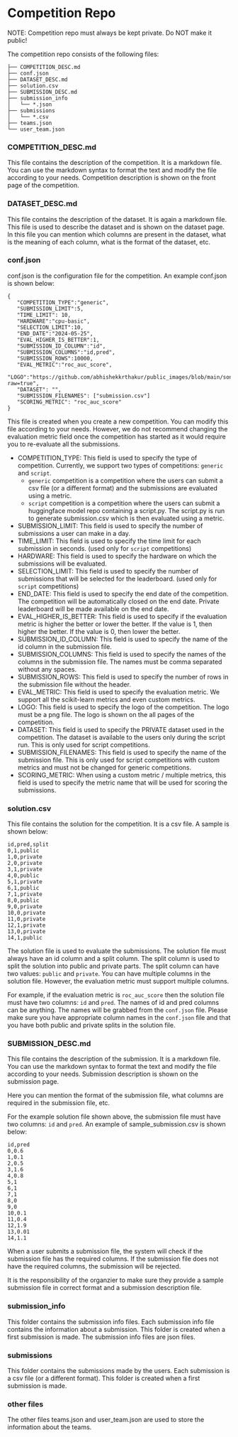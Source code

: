 # Competition Repo

NOTE: Competition repo must always be kept private. Do NOT make it public!

The competition repo consists of the following files:

```
├── COMPETITION_DESC.md
├── conf.json
├── DATASET_DESC.md
├── solution.csv
├── SUBMISSION_DESC.md
├── submission_info
│   └── *.json
├── submissions
│   └── *.csv
├── teams.json
└── user_team.json
```

### COMPETITION_DESC.md

This file contains the description of the competition. It is a markdown file.
You can use the markdown syntax to format the text and modify the file according to your needs.
Competition description is shown on the front page of the competition.

### DATASET_DESC.md

This file contains the description of the dataset. It is again a markdown file.
This file is used to describe the dataset and is shown on the dataset page.
In this file you can mention which columns are present in the dataset, what is the meaning of each column, what is the format of the dataset, etc.

### conf.json

conf.json is the configuration file for the competition. An example conf.json is shown below:

```
{
   "COMPETITION_TYPE":"generic",
   "SUBMISSION_LIMIT":5,
   "TIME_LIMIT": 10,
   "HARDWARE":"cpu-basic",
   "SELECTION_LIMIT":10,
   "END_DATE":"2024-05-25",
   "EVAL_HIGHER_IS_BETTER":1,
   "SUBMISSION_ID_COLUMN":"id",
   "SUBMISSION_COLUMNS":"id,pred",
   "SUBMISSION_ROWS":10000,
   "EVAL_METRIC":"roc_auc_score",
   "LOGO":"https://github.com/abhishekkrthakur/public_images/blob/main/song.png?raw=true",
   "DATASET": "",
   "SUBMISSION_FILENAMES": ["submission.csv"]
   "SCORING_METRIC": "roc_auc_score"
}
```

This file is created when you create a new competition. You can modify this file according to your needs.
However, we do not recommend changing the evaluation metric field once the competition has started
as it would require you to re-evaluate all the submissions.

- COMPETITION_TYPE: This field is used to specify the type of competition. Currently, we support two types of competitions: `generic` and `script`.
    - `generic` competition is a competition where the users can submit a csv file (or a different format) and the submissions are evaluated using a metric.
    - `script` competition is a competition where the users can submit a huggingface model repo containing a script.py. The script.py is run to generate submission.csv which is then evaluated using a metric.
- SUBMISSION_LIMIT: This field is used to specify the number of submissions a user can make in a day.
- TIME_LIMIT: This field is used to specify the time limit for each submission in seconds. (used only for `script` competitions)
- HARDWARE: This field is used to specify the hardware on which the submissions will be evaluated.
- SELECTION_LIMIT: This field is used to specify the number of submissions that will be selected for the leaderboard. (used only for `script` competitions)
- END_DATE: This field is used to specify the end date of the competition. The competition will be automatically closed on the end date. Private leaderboard will be made available on the end date.
- EVAL_HIGHER_IS_BETTER: This field is used to specify if the evaluation metric is higher the better or lower the better. If the value is 1, then higher the better. If the value is 0, then lower the better.
- SUBMISSION_ID_COLUMN: This field is used to specify the name of the id column in the submission file.
- SUBMISSION_COLUMNS: This field is used to specify the names of the columns in the submission file. The names must be comma separated without any spaces.
- SUBMISSION_ROWS: This field is used to specify the number of rows in the submission file without the header.
- EVAL_METRIC: This field is used to specify the evaluation metric. We support all the scikit-learn metrics and even custom metrics.
- LOGO: This field is used to specify the logo of the competition. The logo must be a png file. The logo is shown on the all pages of the competition.
- DATASET: This field is used to specify the PRIVATE dataset used in the competition. The dataset is available to the users only during the script run. This is only used for script competitions.
- SUBMISSION_FILENAMES: This field is used to specify the name of the submission file. This is only used for script competitions with custom metrics and must not be changed for generic competitions.
- SCORING_METRIC: When using a custom metric / multiple metrics, this field is used to specify the metric name that will be used for scoring the submissions.

### solution.csv

This file contains the solution for the competition. It is a csv file. A sample is shown below:

```
id,pred,split
0,1,public
1,0,private
2,0,private
3,1,private
4,0,public
5,1,private
6,1,public
7,1,private
8,0,public
9,0,private
10,0,private
11,0,private
12,1,private
13,0,private
14,1,public
````

The solution file is used to evaluate the submissions. The solution file must always have an id column and a split column.
The split column is used to split the solution into public and private parts. The split column can have two values: `public` and `private`.
You can have multiple columns in the solution file. However, the evaluation metric must support multiple columns.

For example, if the evaluation metric is `roc_auc_score` then the solution file must have two columns: `id` and `pred`.
The names of id and pred columns can be anything. The names will be grabbed from the `conf.json` file.
Please make sure you have appropriate column names in the `conf.json` file and that you have both public and private splits in the solution file.

### SUBMISSION_DESC.md

This file contains the description of the submission. It is a markdown file.
You can use the markdown syntax to format the text and modify the file according to your needs.
Submission description is shown on the submission page.

Here you can mention the format of the submission file, what columns are required in the submission file, etc.

For the example solution file shown above, the submission file must have two columns: `id` and `pred`.
An example of sample_submission.csv is shown below:

```
id,pred
0,0.6
1,0.1
2,0.5
3,1.6
4,0.8
5,1
6,1
7,1
8,0
9,0
10,0.1
11,0.4
12,1.9
13,0.01
14,1.1
```

When a user submits a submission file, the system will check if the submission file has the required columns.
If the submission file does not have the required columns, the submission will be rejected.

It is the responsibility of the organzier to make sure they provide a sample submission file in correct format and a submission description file.

### submission_info

This folder contains the submission info files. Each submission info file contains the information about a submission.
This folder is created when a first submission is made. The submission info files are json files.

### submissions

This folder contains the submissions made by the users. Each submission is a csv file (or a different format).
This folder is created when a first submission is made.

### other files

The other files teams.json and user_team.json are used to store the information about the teams.
